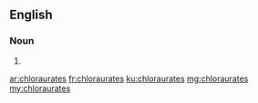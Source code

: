==English==

===Noun===
{{head|en|plural}}

# {{plural of|chloraurate|lang=en}}

[[ar:chloraurates]]
[[fr:chloraurates]]
[[ku:chloraurates]]
[[mg:chloraurates]]
[[my:chloraurates]]